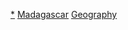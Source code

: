 {{Catnav|頁面分類|地理|地理小作品|非洲地理小作品}}
{{Catnav|頁面分類|地理|各大洲地理|非洲地理|非洲地理小作品}}
{{Catnav|頁面分類|地理|各國地理|馬達加斯加地理}}
{{Catnav|頁面分類|各種主題的頁面分類|按國家分類|各國地理|馬達加斯加地理}}
{{hidden category}}
{{WPSS-cat}}

[[Category:馬達加斯加地理|*]]
[[Category:非洲地理小作品|Madagascar]]
[[Category:馬達加斯加小作品|Geography]]